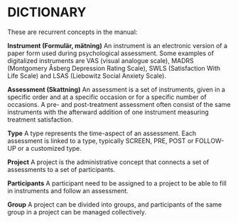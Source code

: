 # DICTIONARY
These are recurrent concepts in the manual:

**Instrument (Formulär, mätning)**
An instrument is an electronic version of a paper form used during psychological assessment. Some examples of digitalized instruments are VAS (visual analogue scale), MADRS (Montgomery Åsberg Depression Rating Scale), SWLS (Satisfaction With Life Scale) and LSAS (Liebowitz Social Anxiety Scale).

**Assessment (Skattning)**
An assessment is a set of instruments, given in a specific order and at a specific occasion or for a specific number of occasions. A pre- and post-treatment assessment often consist of the same instruments with the afterward addition of one instrument measuring treatment satisfaction.

**Type**
A type represents the time-aspect of an assessment. Each assessment is linked to a type, typically SCREEN, PRE, POST or FOLLOW-UP or a customized type.

**Project**
A project is the administrative concept that connects a set of assessments to a set of participants.

**Participants**
A participant need to be assigned to a project to be able to fill in instruments and follow an assessment.

**Group**
A project can be divided into groups, and participants of the same group in a project can be managed collectively.

